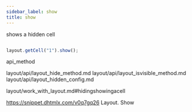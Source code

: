 ```yaml
---
sidebar_label: show
title: show
---
```



          


<Short>
 shows a hidden cell



</Short>







~~~js

layout.getCell("1").show();


~~~
 api_method

<Descr>





</Descr>



layout/api/layout_hide_method.md
layout/api/layout_isvisible_method.md
layout/api/layout_hidden_config.md



 layout/work_with_layout.md#hidingshowingacell

 https://snippet.dhtmlx.com/v0q7gq26	Layout. Show